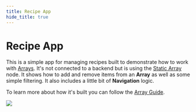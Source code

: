 ```yaml
---
title: Recipe App
hide_title: true
---
```


# Recipe App

This is a simple app for managing recipes built to demonstrate how to work with [Arrays](/nodes/data/array/array-node). It's not connected to a backend but is using the [Static Array](/nodes/data/array/static-array) node. It shows how to add and remove items from an **Array** as well as some simple filtering. It also includes a little bit of **Navigation** logic.

To learn more about how it's built you can follow the [Array Guide](/docs/guides/data/arrays).

<div className="ndl-image-with-background m">

![](/library/examples/recipe-app/thumbnail-1.png)

<ImportButton zip="/library/examples/recipe-app/arrays.zip" name="Recipe App" thumb="/library/examples/recipe-app/thumbnail-1.png" />

</div>
